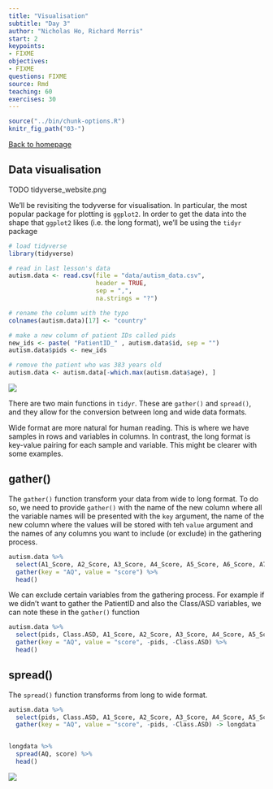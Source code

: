 ```yaml
---
title: "Visualisation"
subtitle: "Day 3"
author: "Nicholas Ho, Richard Morris"
start: 2
keypoints:
- FIXME
objectives:
- FIXME
questions: FIXME
source: Rmd
teaching: 60
exercises: 30
---
```


```r
source("../bin/chunk-options.R")
knitr_fig_path("03-")
```

[Back to homepage](https://n-ho.github.io/bmc_r_workshop_2018/)


## Data visualisation

TODO tidyverse_website.png

We'll be revisiting the todyverse for visualisation. In particular, the most popular package for plotting is `ggplot2`. In order to get the data into the shape that `ggplot2` likes (i.e. the long format), we'll be using the `tidyr` package

```r
# load tidyverse
library(tidyverse)

# read in last lesson's data
autism.data <- read.csv(file = "data/autism_data.csv",
                        header = TRUE,
                        sep = ",",
                        na.strings = "?")

# rename the column with the typo
colnames(autism.data)[17] <- "country"

# make a new column of patient IDs called pids
new_ids <- paste( "PatientID_" , autism.data$id, sep = "")
autism.data$pids <- new_ids

# remove the patient who was 383 years old
autism.data <- autism.data[-which.max(autism.data$age), ]
```



![](tidyr.jpg)

There are two main functions in `tidyr`. These are `gather()` and `spread()`, and they allow for the conversion between long and wide data formats.

Wide format are more natural for human reading. This is where we have samples in rows and variables in columns. In contrast, the long format is key-value pairing for each sample and variable. This might be clearer with some examples.

## gather()
The `gather()` function transform your data from wide to long format. To do so, we need to provide `gather()` with the name of the new column where all the variable names will be presented with the `key` argument, the name of the new column where the values will be stored with teh `value` argument and the names of any columns you want to include (or exclude) in the gathering process.

```r
autism.data %>%
  select(A1_Score, A2_Score, A3_Score, A4_Score, A5_Score, A6_Score, A7_Score, A8_Score, A9_Score, A10_Score) %>%
  gather(key = "AQ", value = "score") %>%
  head()
```

We can exclude certain variables from the gathering process. For example if we didn't want to gather the PatientID and also the Class/ASD variables, we can note these in the `gather()` function
```r
autism.data %>%
  select(pids, Class.ASD, A1_Score, A2_Score, A3_Score, A4_Score, A5_Score, A6_Score, A7_Score, A8_Score, A9_Score, A10_Score) %>%
  gather(key = "AQ", value = "score", -pids, -Class.ASD) %>%
  head()
```


## spread()
The `spread()` function transforms from long to wide format.
```r
autism.data %>%
  select(pids, Class.ASD, A1_Score, A2_Score, A3_Score, A4_Score, A5_Score, A6_Score, A7_Score, A8_Score, A9_Score, A10_Score) %>%
  gather(key = "AQ", value = "score", -pids, -Class.ASD) -> longdata


longdata %>%
  spread(AQ, score) %>%
  head()
```


![](ggplot2.png)
